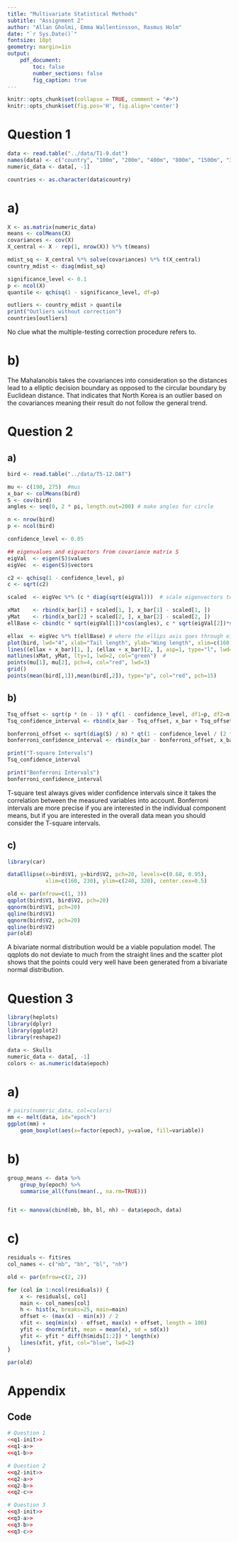 ```yaml
---
title: "Multivariate Statistical Methods"
subtitle: "Assignment 2"
author: "Allan Gholmi, Emma Wallentinsson, Rasmus Holm"
date: "`r Sys.Date()`"
fontsize: 10pt
geometry: margin=1in
output:
    pdf_document:
        toc: false
        number_sections: false
        fig_caption: true
---
```


```r
knitr::opts_chunk$set(collapse = TRUE, comment = "#>")
knitr::opts_chunk$set(fig.pos='H', fig.align='center')
```

# Question 1

```r
data <- read.table("../data/T1-9.dat")
names(data) <- c("country", "100m", "200m", "400m", "800m", "1500m", "3000m", "marathon")
numeric_data <- data[, -1]

countries <- as.character(data$country)
```

# a)

```r
X <- as.matrix(numeric_data)
means <- colMeans(X)
covariances <- cov(X)
X_central <- X - rep(1, nrow(X)) %*% t(means)

mdist_sq <- X_central %*% solve(covariances) %*% t(X_central)
country_mdist <- diag(mdist_sq)

significance_level <- 0.1
p <- ncol(X)
quantile <- qchisq(1 - significance_level, df=p)

outliers <- country_mdist > quantile
print("Outliers without correction")
countries[outliers]
```

No clue what the multiple-testing correction procedure refers to.

# b)

The Mahalanobis takes the covariances into consideration so the distances lead to a elliptic decision boundary as opposed to the circular boundary by Euclidean distance. That indicates that North Korea is an outlier based on the covariances meaning their result do not follow the general trend.

\newpage

# Question 2

## a)

```r
bird <- read.table("../data/T5-12.DAT")

mu <- c(190, 275)  #mus
x_bar <- colMeans(bird)
S <- cov(bird)
angles <- seq(0, 2 * pi, length.out=200) # make angles for circle

n <- nrow(bird)
p <- ncol(bird)

confidence_level <- 0.05

## eigenvalues and eigvactors from covariance matrix S
eigVal  <- eigen(S)$values
eigVec  <- eigen(S)$vectors

c2 <- qchisq(1 - confidence_level, p)
c <- sqrt(c2)

scaled  <- eigVec %*% (c * diag(sqrt(eigVal)))  # scale eigenvectors to length = square-root

xMat    <- rbind(x_bar[1] + scaled[1, ], x_bar[1] - scaled[1, ])
yMat    <- rbind(x_bar[2] + scaled[2, ], x_bar[2] - scaled[2, ])
ellBase <- cbind(c * sqrt(eigVal[1])*cos(angles), c * sqrt(eigVal[2])*sin(angles)) # making a circle base...

ellax  <- eigVec %*% t(ellBase) # where the ellips axis goes through eigenvectors.
plot(bird, lwd="4", xlab="Tail length", ylab="Wing length", xlim=c(160, 230), ylim=c(240, 320))
lines((ellax + x_bar)[1, ], (ellax + x_bar)[2, ], asp=1, type="l", lwd=2, col="blue")
matlines(xMat, yMat, lty=1, lwd=2, col="green")  #
points(mu[1], mu[2], pch=4, col="red", lwd=3)
grid()
points(mean(bird[,1]),mean(bird[,2]), type="p", col="red", pch=15)
```

## b)

```r
Tsq_offset <- sqrt(p * (n - 1) * qf(1 - confidence_level, df1=p, df2=n - p) / (n - p) * diag(S) / n)
Tsq_confidence_interval <- rbind(x_bar - Tsq_offset, x_bar + Tsq_offset)

bonferroni_offset <- sqrt(diag(S) / n) * qt(1 - confidence_level / (2 * p), df=n - 1)
bonferroni_confidence_interval <- rbind(x_bar - bonferroni_offset, x_bar + bonferroni_offset)

print("T-square Intervals")
Tsq_confidence_interval

print("Bonferroni Intervals")
bonferroni_confidence_interval
```

T-square test always gives wider confidence intervals since it takes the correlation between the measured variables into account. Bonferroni intervals are more precise if you are interested in the individual component means, but if you are interested in the overall data mean you should consider the T-square intervals.

## c)

```r
library(car)

dataEllipse(x=bird$V1, y=bird$V2, pch=20, levels=c(0.68, 0.95),
            xlim=c(160, 230), ylim=c(240, 320), center.cex=0.5)

old <- par(mfrow=c(1, 3))
qqplot(bird$V1, bird$V2, pch=20)
qqnorm(bird$V1, pch=20)
qqline(bird$V1)
qqnorm(bird$V2, pch=20)
qqline(bird$V2)
par(old)
```

A bivariate normal distribution would be a viable population model. The qqplots do not deviate to much from the straight lines and the scatter plot shows that the points could very well have been generated from a bivariate normal distribution.

\newpage

# Question 3

```r
library(heplots)
library(dplyr)
library(ggplot2)
library(reshape2)

data <- Skulls
numeric_data <- data[, -1]
colors <- as.numeric(data$epoch)
```

# a)

```r
# pairs(numeric_data, col=colors)
mm <- melt(data, id="epoch")
ggplot(mm) +
    geom_boxplot(aes(x=factor(epoch), y=value, fill=variable))
```

# b)

```r
group_means <- data %>%
    group_by(epoch) %>%
    summarise_all(funs(mean(., na.rm=TRUE)))


fit <- manova(cbind(mb, bh, bl, nh) ~ data$epoch, data)
```

# c)

```r
residuals <- fit$res
col_names <- c("mb", "bh", "bl", "nh")

old <- par(mfrow=c(2, 2))

for (col in 1:ncol(residuals)) {
    x <- residuals[, col]
    main <- col_names[col]
    h <- hist(x, breaks=25, main=main)
    offset <- (max(x) - min(x)) / 2
    xfit <- seq(min(x) - offset, max(x) + offset, length = 100)
    yfit <- dnorm(xfit, mean = mean(x), sd = sd(x))
    yfit <- yfit * diff(h$mids[1:2]) * length(x)
    lines(xfit, yfit, col="blue", lwd=2)
}

par(old)
```

\newpage

# Appendix

## Code

```r
# Question 1
<<q1-init>>
<<q1-a>>
<<q1-b>>

# Question 2
<<q2-init>>
<<q2-a>>
<<q2-b>>
<<q2-c>>

# Question 3
<<q3-init>>
<<q3-a>>
<<q3-b>>
<<q3-c>>
```
